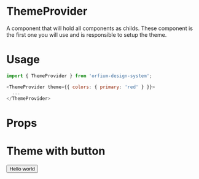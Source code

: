 
<Meta title="Design System/ThemeProvider" component={ThemeProvider} />

# ThemeProvider

A component that will hold all components as childs. These component is the first one you will use and is responsible to setup the theme.


# Usage

```js
import { ThemeProvider } from 'orfium-design-system';

<ThemeProvider theme={{ colors: { primary: 'red' } }}>
  ...
</ThemeProvider>
```

# Props

<Props of={ThemeProvider} />

# Theme with button
<Preview>
  <Story name="Setting up a button example">
    <ThemeProvider theme={{ colors: { primary: 'red' } }}>
        <Button bg={'green'}>Hello world</Button>
      </ThemeProvider>
  </Story>
</Preview>
